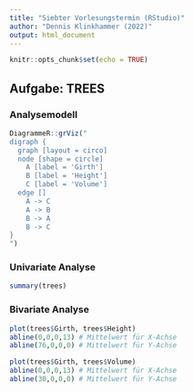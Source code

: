```yaml
---
title: "Siebter Vorlesungstermin (RStudio)"
author: "Dennis Klinkhammer (2022)"
output: html_document
---
```


```r
knitr::opts_chunk$set(echo = TRUE)
```

## Aufgabe: TREES

### Analysemodell

```r
DiagrammeR::grViz("
digraph {
  graph [layout = circo]
  node [shape = circle]
    A [label = 'Girth']
    B [label = 'Height']
    C [label = 'Volume']
  edge []
    A -> C
    A -> B
    B -> A
    B -> C
}
")
```

### Univariate Analyse

```r
summary(trees)
```

### Bivariate Analyse

```r
plot(trees$Girth, trees$Height)
abline(0,0,0,13) # Mittelwert für X-Achse
abline(76,0,0,0) # Mittelwert für Y-Achse
```

```r
plot(trees$Girth, trees$Volume)
abline(0,0,0,13) # Mittelwert für X-Achse
abline(30,0,0,0) # Mittelwert für Y-Achse
```
